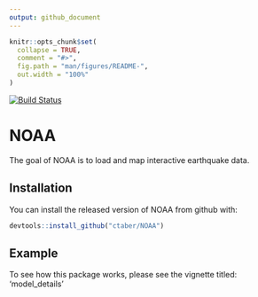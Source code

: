 ```yaml
---
output: github_document
---
```


<!-- README.md is generated from README.Rmd. Please edit that file -->

```r
knitr::opts_chunk$set(
  collapse = TRUE,
  comment = "#>",
  fig.path = "man/figures/README-",
  out.width = "100%"
)
```
[![Build Status](https://travis-ci.org/ctaber/NOAA.svg?branch=master)](https://travis-ci.org/ctaber/NOAA)

# NOAA

The goal of NOAA is to load and map interactive earthquake data.

## Installation

You can install the released version of NOAA from github with:

``` r
devtools::install_github("ctaber/NOAA")
```

## Example

To see how this package works, please see the vignette titled: 'model_details'

